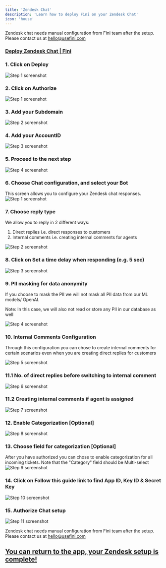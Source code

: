 ```yaml
---
title: 'Zendesk Chat'
description: 'Learn how to deploy Fini on your Zendesk Chat'
icon: 'house'
---
```


<Tip>Zendesk chat needs manual configuration from Fini team after the setup. Please contact us at hello@usefini.com</Tip>

### [Deploy Zendesk Chat | Fini](https://app.usefini.com/dashboard/deploy)


### 1. Click on Deploy
![Step 1 screenshot](https://images.tango.us/workflows/f5348255-da41-459f-94da-ef33b65d686f/steps/d05d7aa0-5a75-4651-962f-ae9e1cf0ace3/bc44872a-e53c-433d-b6b8-23c7cad8e7ab.png?crop=focalpoint&fit=crop&fp-x=0.1202&fp-y=0.3938&fp-z=1.9329&w=1200&mark-x=27&mark-y=373&m64=aHR0cHM6Ly9pbWFnZXMudGFuZ28udXMvc3RhdGljL2JsYW5rLnBuZz9tYXNrPWNvcm5lcnMmYm9yZGVyPTYlMkNGRjc0NDImdz01MDQmaD0xMDQmZml0PWNyb3AmY29ybmVyLXJhZGl1cz0xMA%3D%3D)

### 2. Click on Authorize
![Step 1 screenshot](https://images.tango.us/workflows/565fc95a-07e7-4975-97cb-922e01bb63ab/steps/ab5dfff6-b5cc-4070-9795-ecb8ba375f59/e0eed6b0-2dd4-42c9-9ae9-991ac002c9cf.png?crop=focalpoint&fit=crop&fp-x=0.6704&fp-y=0.3443&fp-z=1.7434&w=1200&mark-x=733&mark-y=445&m64=aHR0cHM6Ly9pbWFnZXMudGFuZ28udXMvc3RhdGljL2JsYW5rLnBuZz9tYXNrPWNvcm5lcnMmYm9yZGVyPTYlMkNGRjc0NDImdz0xMzUmaD01OCZmaXQ9Y3JvcCZjb3JuZXItcmFkaXVzPTEw)

### 3. Add your Subdomain
![Step 2 screenshot](https://images.tango.us/workflows/565fc95a-07e7-4975-97cb-922e01bb63ab/steps/4cbc4e7a-3db2-465a-894f-3a6d419b8dd4/48e69d1a-8cc4-4662-9aef-34d446c947ad.png?crop=focalpoint&fit=crop&fp-x=0.5000&fp-y=0.4454&fp-z=1.8985&w=1200&&mark-x=342&mark-y=395&m64=aHR0cHM6Ly9pbWFnZXMudGFuZ28udXMvc3RhdGljL2JsYW5rLnBuZz9tYXNrPWNvcm5lcnMmYm9yZGVyPTYlMkNGRjc0NDImdz01MTcmaD03MSZmaXQ9Y3JvcCZjb3JuZXItcmFkaXVzPTEw)

### 4. Add your AccountID
![Step 3 screenshot](https://images.tango.us/workflows/565fc95a-07e7-4975-97cb-922e01bb63ab/steps/4b4a1b81-741f-4e7e-8f87-158ea188577e/36cc2ad2-464e-40fe-880f-846a74eed6a8.png?crop=focalpoint&fit=crop&fp-x=0.5000&fp-y=0.5661&fp-z=1.8985&w=1200&mark-x=342&mark-y=395&m64=aHR0cHM6Ly9pbWFnZXMudGFuZ28udXMvc3RhdGljL2JsYW5rLnBuZz9tYXNrPWNvcm5lcnMmYm9yZGVyPTYlMkNGRjc0NDImdz01MTcmaD03MSZmaXQ9Y3JvcCZjb3JuZXItcmFkaXVzPTEw)

### 5. Proceed to the next step
![Step 4 screenshot](https://images.tango.us/workflows/565fc95a-07e7-4975-97cb-922e01bb63ab/steps/9ae89422-125d-4974-b7aa-3d20e23cf57a/729555b3-1498-4184-9aff-a91a6f40b834.png?crop=focalpoint&fit=crop&fp-x=0.5000&fp-y=0.5000&w=1200&mark-x=803&mark-y=546&m64=aHR0cHM6Ly9pbWFnZXMudGFuZ28udXMvc3RhdGljL2JsYW5rLnBuZz9tYXNrPWNvcm5lcnMmYm9yZGVyPTQlMkNGRjc0NDImdz01OSZoPTMxJmZpdD1jcm9wJmNvcm5lci1yYWRpdXM9MTA%3D)

### 6. Choose Chat configuration, and select your Bot
This screen allows you to configure your Zendesk chat responses.
![Step 1 screenshot](https://images.tango.us/workflows/595a2e75-14a1-49ff-95b8-6475b766657a/steps/e24af0c0-fb2a-401f-976b-6471912f43d8/4f1e371c-f16f-4c68-afb7-83d338eeb8ef.png?crop=focalpoint&fit=crop&fp-x=0.5000&fp-y=0.5000&w=1200&mark-x=330&mark-y=394&m64=aHR0cHM6Ly9pbWFnZXMudGFuZ28udXMvc3RhdGljL2JsYW5rLnBuZz9tYXNrPWNvcm5lcnMmYm9yZGVyPTQlMkNGRjc0NDImdz0yNjYmaD0zOSZmaXQ9Y3JvcCZjb3JuZXItcmFkaXVzPTEw)

### 7. Choose reply type

We allow you to reply in 2 different ways:
1) Direct replies i.e. direct responses to customers
2) Internal comments i.e. creating internal comments for agents

![Step 2 screenshot](https://images.tango.us/workflows/595a2e75-14a1-49ff-95b8-6475b766657a/steps/a8bcfdcd-d49c-4937-b2ba-0449e33d9253/8df36bb7-5990-4a29-8c1f-8dcb64405d60.png?crop=focalpoint&fit=crop&fp-x=0.5000&fp-y=0.5000&w=1200&mark-x=603&mark-y=394&m64=aHR0cHM6Ly9pbWFnZXMudGFuZ28udXMvc3RhdGljL2JsYW5rLnBuZz9tYXNrPWNvcm5lcnMmYm9yZGVyPTQlMkNGRjc0NDImdz0yNjYmaD0zOSZmaXQ9Y3JvcCZjb3JuZXItcmFkaXVzPTEw)



### 8. Click on Set a time delay when responding (e.g. 5 sec)
![Step 3 screenshot](https://images.tango.us/workflows/595a2e75-14a1-49ff-95b8-6475b766657a/steps/65719d7b-ee4e-45d2-a7a1-f46e82be3ea0/b13c47c9-443c-4e67-8cfe-de1cf19df692.png?crop=focalpoint&fit=crop&fp-x=0.5000&fp-y=0.5000&w=1200&mark-x=330&mark-y=466&m64=aHR0cHM6Ly9pbWFnZXMudGFuZ28udXMvc3RhdGljL2JsYW5rLnBuZz9tYXNrPWNvcm5lcnMmYm9yZGVyPTQlMkNGRjc0NDImdz0yNjYmaD0zOSZmaXQ9Y3JvcCZjb3JuZXItcmFkaXVzPTEw)


### 9. PII masking for data anonymity

If you choose to mask the PII we will not mask all PII data from our ML models/ OpenAI.

Note: In this case, we will also not read or store any PII in our database as well

![Step 4 screenshot](https://images.tango.us/workflows/595a2e75-14a1-49ff-95b8-6475b766657a/steps/e4d8fed6-cd2a-451e-8824-17ff9132950b/4b76b44a-572b-496a-b61f-c89b378056da.png?crop=focalpoint&fit=crop&fp-x=0.6137&fp-y=0.5475&fp-z=2.0114&w=1200&mark-x=332&mark-y=404&m64=aHR0cHM6Ly9pbWFnZXMudGFuZ28udXMvc3RhdGljL2JsYW5rLnBuZz9tYXNrPWNvcm5lcnMmYm9yZGVyPTYlMkNGRjc0NDImdz01MzUmaD03OCZmaXQ9Y3JvcCZjb3JuZXItcmFkaXVzPTEw)



### 10. Internal Comments Configuration

Through this configuration you can chose to create internal comments for certain scenarios even when you are creating direct replies for customers

![Step 5 screenshot](https://images.tango.us/workflows/595a2e75-14a1-49ff-95b8-6475b766657a/steps/d47790f9-57d1-42b9-841f-41bb664a963f/200022a7-f5e5-46a4-afc3-3d7acafa55a9.png?crop=focalpoint&fit=crop&fp-x=0.3664&fp-y=0.5988&fp-z=2.0747&w=1200&mark-x=373&mark-y=404&m64=aHR0cHM6Ly9pbWFnZXMudGFuZ28udXMvc3RhdGljL2JsYW5rLnBuZz9tYXNrPWNvcm5lcnMmYm9yZGVyPTYlMkNGRjc0NDImdz00NTMmaD03OCZmaXQ9Y3JvcCZjb3JuZXItcmFkaXVzPTEw)


### 11.1 No. of direct replies before switching to internal comment
![Step 6 screenshot](https://images.tango.us/workflows/595a2e75-14a1-49ff-95b8-6475b766657a/steps/a802b32e-97a9-4ee2-aefa-ec9040af1f2a/3e70b4ad-1680-4146-b7f0-962cc569b732.png?crop=focalpoint&fit=crop&fp-x=0.5000&fp-y=0.5000&w=1200&mark-x=330&mark-y=573&m64=aHR0cHM6Ly9pbWFnZXMudGFuZ28udXMvc3RhdGljL2JsYW5rLnBuZz9tYXNrPWNvcm5lcnMmYm9yZGVyPTQlMkNGRjc0NDImdz0yNjYmaD0zOSZmaXQ9Y3JvcCZjb3JuZXItcmFkaXVzPTEw)



### 11.2 Creating internal comments if agent is assigned
![Step 7 screenshot](https://images.tango.us/workflows/595a2e75-14a1-49ff-95b8-6475b766657a/steps/dbad4142-8065-4ed2-aae3-fb9133c2ee05/3e5c0f58-4382-4b8b-9606-35ea71bc587b.png?crop=focalpoint&fit=crop&fp-x=0.5000&fp-y=0.5000&w=1200&mark-x=603&mark-y=573&m64=aHR0cHM6Ly9pbWFnZXMudGFuZ28udXMvc3RhdGljL2JsYW5rLnBuZz9tYXNrPWNvcm5lcnMmYm9yZGVyPTQlMkNGRjc0NDImdz0yNjYmaD0zOSZmaXQ9Y3JvcCZjb3JuZXItcmFkaXVzPTEw)

### 12. Enable Categorization [Optional]
![Step 8 screenshot](https://images.tango.us/workflows/595a2e75-14a1-49ff-95b8-6475b766657a/steps/0d174820-484e-4f51-bbc6-c2c4b1c02337/e266b07e-4e66-4e37-b61b-a98b049bdc62.png?crop=focalpoint&fit=crop&fp-x=0.5000&fp-y=0.5000&w=1200&mark-x=465&mark-y=549&m64=aHR0cHM6Ly9pbWFnZXMudGFuZ28udXMvc3RhdGljL2JsYW5rLnBuZz9tYXNrPWNvcm5lcnMmYm9yZGVyPTQlMkNGRjc0NDImdz00NCZoPTI2JmZpdD1jcm9wJmNvcm5lci1yYWRpdXM9MTA%3D)

### 13. Choose field for categorization [Optional]
After you have authorized you can chose to enable categorization for all incoming tickets. Note that the "Category" field should be Multi-select
![Step 9 screenshot](https://images.tango.us/workflows/595a2e75-14a1-49ff-95b8-6475b766657a/steps/b233f8ee-46d2-4622-9c08-3812355f58c5/ff4658bc-329a-4039-a14d-1532bab8d673.png?crop=focalpoint&fit=crop&fp-x=0.5000&fp-y=0.5000&w=1200&mark-x=603&mark-y=549&m64=aHR0cHM6Ly9pbWFnZXMudGFuZ28udXMvc3RhdGljL2JsYW5rLnBuZz9tYXNrPWNvcm5lcnMmYm9yZGVyPTQlMkNGRjc0NDImdz0yNjYmaD0zOSZmaXQ9Y3JvcCZjb3JuZXItcmFkaXVzPTEw)

### 14. Click on Follow this guide link to find App ID, Key ID & Secret Key
![Step 10 screenshot](https://images.tango.us/workflows/595a2e75-14a1-49ff-95b8-6475b766657a/steps/adbc0c02-11e3-43b7-8826-d38615418f86/e0c2062a-01c2-4604-89bf-61893a75592c.png?crop=focalpoint&fit=crop&fp-x=0.5000&fp-y=0.5000&w=1200&mark-x=334&mark-y=664&m64=aHR0cHM6Ly9pbWFnZXMudGFuZ28udXMvc3RhdGljL2JsYW5rLnBuZz9tYXNrPWNvcm5lcnMmYm9yZGVyPTQlMkNGRjc0NDImdz0yNzgmaD0xOSZmaXQ9Y3JvcCZjb3JuZXItcmFkaXVzPTEw)

### 15. Authorize Chat setup
![Step 11 screenshot](https://images.tango.us/workflows/595a2e75-14a1-49ff-95b8-6475b766657a/steps/02722ec7-9d79-41c6-9e87-da84b92a3279/49755beb-c45e-43cf-8848-8562bcfdbc28.png?crop=focalpoint&fit=crop&fp-x=0.5000&fp-y=0.5000&w=1200&mark-x=808&mark-y=688&m64=aHR0cHM6Ly9pbWFnZXMudGFuZ28udXMvc3RhdGljL2JsYW5rLnBuZz9tYXNrPWNvcm5lcnMmYm9yZGVyPTQlMkNGRjc0NDImdz02MSZoPTMyJmZpdD1jcm9wJmNvcm5lci1yYWRpdXM9MTA%3D)

<Tip>Zendesk chat needs manual configuration from Fini team after the setup. Please contact us at hello@usefini.com</Tip>


## [You can return to the app, your Zendesk setup is complete!](https://app.usefini.com/dashboard/deploy)

<br/>
